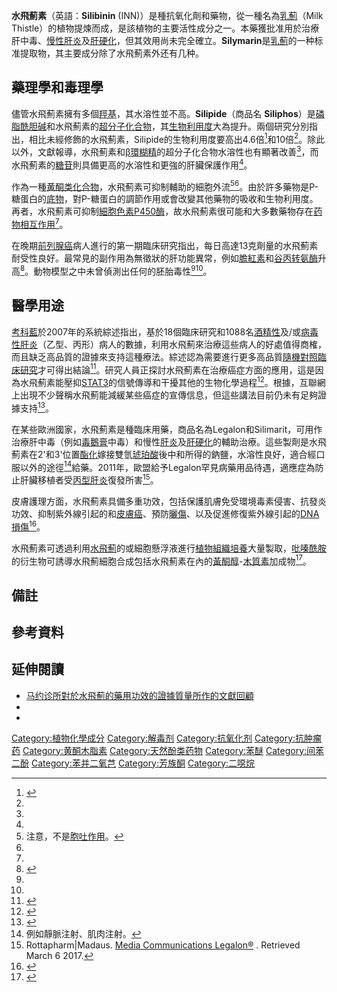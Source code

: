 {{medical}}
{{drugbox
| Verifiedfields = changed
| UNII_Ref = {{fdacite|changed|FDA}}
| UNII = 4RKY41TBTF
| verifiedrevid = 400836032
|
|IUPAC_name = (2''R'',3''R'')-3,5,7-trihydroxy-<br />2-[(2''R'',3''R'')-3-(4-hydroxy-3-methoxyphenyl)-2-(hydroxymethyl)<br />-2,3-dihydrobenzo[''b''][1,4]dioxin-6-yl]chroman-4-one
| image = Silibinin skeletal.svg
| image2 = Silibinin 3D.png
| ChemSpiderID_Ref = {{chemspidercite|correct|chemspider}}
| ChemSpiderID = 29263
| ChEMBL_Ref = {{ebicite|changed|EBI}}
| ChEMBL = 9509
| InChI = 1/C25H22O10/c1-32-17-6-11(2-4-14(17)28)24-20(10-26)33-16-5-3-12(7-18(16)34-24)25-23(31)22(30)21-15(29)8-13(27)9-19(21)35-25/h2-9,20,23-29,31H,10H2,1H3/t20-,23+,24-,25-/m1/s1
| InChIKey = SEBFKMXJBCUCAI-HKTJVKLFBV
| smiles = O=C4c5c(O)cc(O)cc5O[C@H](c2ccc1O[C@@H]([C@H](Oc1c2)c3ccc(O)c(OC)c3)CO)[C@H]4O
| StdInChI_Ref = {{stdinchicite|correct|chemspider}}
| StdInChI = 1S/C25H22O10/c1-32-17-6-11(2-4-14(17)28)24-20(10-26)33-16-5-3-12(7-18(16)34-24)25-23(31)22(30)21-15(29)8-13(27)9-19(21)35-25/h2-9,20,23-29,31H,10H2,1H3/t20-,23+,24-,25-/m1/s1
| StdInChIKey_Ref = {{stdinchicite|correct|chemspider}}
| StdInChIKey = SEBFKMXJBCUCAI-HKTJVKLFSA-N
| InChI1 = 1S/C25H22O10/c1-32-17-6-11(2-4-14(17)28)24-20(10-26)33-16-5-3-12(7-18(16)34-24)25-23(31)22(30)21-15(29)8-13(27)9-19(21)35-25/h2-9,20,23-29,31H,10H2,1H3/t20-,23+,24-,25-/m1/s1
| InChIKey1 = SEBFKMXJBCUCAI-HKTJVKLFSA-N
| CAS_number= 65666-07-1
| CAS_number_Ref= {{cascite|changed|??}}
| CAS_number2= 22888-70-6
| CAS_number2_Ref= {{cascite|changed|??}}
| ATC_prefix=A05
| ATC_suffix=BA03
| PubChem= 31553
| DrugBank_Ref = {{drugbankcite|correct|drugbank}}
| DrugBank=
| KEGG_Ref = {{keggcite|changed|kegg}}
| KEGG = D08515
| C = 25 |H = 22 |O = 10
| molecular_weight = 482.44 g/mol
| bioavailability=
| metabolism =
| elimination_half-life=
| excretion =
| pregnancy_category =
| legal_status =
| routes_of_administration= 
}}
'''水飛薊素'''（英語：'''Silibinin''' (INN)）是種抗氧化劑和藥物，從一種名為[[乳薊|乳薊]]（Milk Thistle）的植物提煉而成，是該植物的主要活性成分之一。本藥獲批准用於治療肝中毒、[[肝炎|慢性肝炎]]及[[肝硬化|肝硬化]]，但其效用尚未完全確立。'''Silymarin'''是[[乳薊|乳薊]]的一种标准提取物，其主要成分除了水飛薊素外还有几种{{tsl|en|Flavonolignan|黄酮木酚}}。

==藥理學和毒理學==
儘管水飛薊素擁有多個[[羥基|羥基]]，其水溶性並不高。'''Silipide'''（商品名 '''Siliphos'''）是[[磷脂酰胆碱|磷脂酰胆碱]]和水飛薊素的[[超分子|超分子化合物]]，其[[生物利用度|生物利用度]]大為提升。兩個研究分別指出，相比未經修飾的水飛薊素，Silipide的生物利用度要高出4.6倍<ref>{{cite journal | vauthors = Barzaghi N, Crema F, Gatti G, Pifferi G, Perucca E | year = 1990 | title =  Pharmacokinetic studies on IdB 1016, a silybin-phosphatidylcholine complex, in healthy human subjects| pmid = 2088770| journal = Eur J Drug Metab Pharmacokinet | volume = 15 | issue = | pages = 333–8 | doi=10.1007/bf03190223}}</ref>和10倍<ref name=Kidd2005/>。除此以外，文獻報導，水飛薊素和[[环糊精|β環糊精]]的超分子化合物水溶性也有顯著改善<ref name=Voinovich2009/>，而水飛薊素的[[糖苷|糖苷]]則具備更高的水溶性和更強的肝臟保護作用<ref name=Kosina2002/>。

作為一種[[黄酮类化合物|黄酮类化合物]]，水飛薊素可抑制{{le|P-糖蛋白|P-glycoprotein}}輔助的細胞外流<ref group="註">注意，不是[[胞吐作用|胞吐作用]]。</ref><ref name=Zhou2004/>。由於許多藥物是P-糖蛋白的[[底物|底物]]，對P-糖蛋白的調節作用或會改變其他藥物的吸收和生物利用度。再者，水飛薊素可抑制[[細胞色素P450|細胞色素P450酶]]，故水飛薊素很可能和大多數藥物存在[[药物相互作用|药物相互作用]]<ref name=Wu2009/>。

在晚期[[前列腺癌|前列腺癌]]病人進行的第一期臨床研究指出，每日高達13克劑量的水飛薊素耐受性良好。最常見的副作用為無徵狀的肝功能異常，例如[[膽紅素|膽紅素]]和[[谷丙转氨酶|谷丙转氨酶]]升高<ref>{{cite journal | journal = Investigational New Drugs | year = 2007 | volume = 25 | issue = 2 | pages = 139–146 | title = A phase I and pharmacokinetic study of silybin-phytosome in prostate cancer patients |author1=Thomas W. Flaig |author2=Daniel L. Gustafson |author3=Lih-Jen Su |author4=Joseph A. Zirrolli |author5=Frances Crighton |author6=Gail S. Harrison |author7=A. Scott Pierson |author8=Rajesh Agarwal |author9=L. Michael Glodé | doi=10.1007/s10637-006-9019-2}}</ref>。動物模型之中未曾偵測出任何的胚胎毒性<ref name=Fraschini2002/><ref name=Hahn1968/>。

==醫學用途==
[[考科藍|考科藍]]於2007年的系統綜述指出，基於18個臨床研究和1088名[[肝炎#酒精性|酒精性]]及/或[[病毒性肝炎|病毒性肝炎]]（乙型、丙形）病人的數據，利用水飛薊來治療這些病人的好處值得商榷，而且缺乏高品質的證據來支持這種療法。綜述認為需要進行更多高品質[[隨機|隨機]][[對照實驗|對照]][[臨床研究|臨床研究]]才可得出結論<ref>{{cite journal |vauthors=Rambaldi A, Jacobs BP, Gluud C |title=Milk thistle for alcoholic and/or hepatitis B or C virus liver diseases |journal=The Cochrane Database of Systematic Reviews |volume= |issue=4 |pages=CD003620 |year=2007 |pmid=17943794 |doi=10.1002/14651858.CD003620.pub3}}</ref>。研究人員正探討水飛薊素在治療癌症方面的應用，這是因為水飛薊素能壓抑[[STAT3|STAT3]]的信號傳導和干擾其他的生物化學過程<ref>{{cite journal |vauthors=Bosch-Barrera J, Menendez JA |title=Silibinin and STAT3: A natural way of targeting transcription factors for cancer therapy |journal=Cancer Treat. Rev. |volume=41 |issue=6 |pages=540–6 |year=2015 |pmid=25944486 |doi=10.1016/j.ctrv.2015.04.008 |type=Review}}</ref>。根據{{link-en | 英国癌症研究中心 |Cancer Research UK}}，互聯網上出現不少聲稱水飛薊能減緩某些癌症的宣傳信息，但這些講法目前仍未有足夠證據支持<ref>{{cite web |publisher=Cancer Research UK |accessdate=March 2015 |title=Milk thistle and liver cancer |date=2015-03-08 |url=http://www.cancerresearchuk.org/about-cancer/cancers-in-general/cancer-questions/milk-thistle-and-liver-cancer |archive-date=2017-02-15 |archive-url=https://web.archive.org/web/20170215144158/http://www.cancerresearchuk.org/about-cancer/cancers-in-general/cancer-questions/milk-thistle-and-liver-cancer |dead-url=no }}</ref>。

在某些歐洲國家，水飛薊素是種臨床用藥，商品名為Legalon和Silimarit，可用作治療肝中毒（例如[[毒鵝膏|毒鵝膏]]中毒）和慢性[[肝炎|肝炎]]及[[肝硬化|肝硬化]]的輔助治療。這些製劑是水飛薊素在2'和3'位置[[酯化|酯化]]嫁接雙氫[[琥珀酸|琥珀酸]]後中和所得的鈉鹽，水溶性良好，適合經口服以外的途徑<ref group="註">例如靜脈注射、肌肉注射。</ref>給藥。2011年，歐盟給予Legalon罕見病藥用品待遇，適應症為防止肝臟移植者受[[丙型肝炎|丙型肝炎]]復發所害<ref>Rottapharm|Madaus. [http://www.rotta.com/en/service/media/comunicatiStampa/pdf/legalon_ENG.pdf Media Communications Legalon®] {{Wayback|url=http://www.rotta.com/en/service/media/comunicatiStampa/pdf/legalon_ENG.pdf |date=20121115020715 }}. Retrieved March 6 2017.</ref>。

皮膚護理方面，水飛薊素具備多重功效，包括保護肌膚免受環境毒素侵害、抗發炎功效、抑制紫外線引起的{{le|表皮增生|Hyperplasia}}和[[皮膚癌|皮膚癌]]、預防[[曬傷|曬傷]]、以及促進修復紫外線引起的[[DNA修復#DNA损伤|DNA損傷]]<ref>{{cite journal|last1=Singh|first1=Rana P.|last2=Agarwal|first2=Rajesh|title=Cosmeceuticals and silibinin|journal=Clinics in Dermatology|date=September 2009|volume=27|issue=5|pages=479–484|doi=10.1016/j.clindermatol.2009.05.012|pmid=19695480|pmc=2767273}}</ref>。

水飛薊素可透過利用[[水飛薊|水飛薊]]的{{le|傷癒組織|Callus (cell biology)}}或細胞懸浮液進行[[植物組織培養|植物組織培養]]大量製取，[[吡嗪酰胺|吡嗪酰胺]]的衍生物可誘導水飛薊細胞合成包括水飛薊素在內的[[黃酮醇|黃酮醇]]-[[木質素|木質素]]加成物<ref>{{cite journal | vauthors = Tůmová L, Tůma J, Megušar K, Doleža M | year = 2010 | title = Substituted Pyrazinecarboxamides as Abiotic Elicitors of Flavolignan Production in Silybum marianum (L.) Gaertn Cultures in Vitro | url = | journal = Molecules | volume = 15 | issue = 1| pages = 331–340 | doi = 10.3390/molecules15010331 }}</ref>。

==備註==
<references group="註" />

==參考資料==
{{Reflist|30em|refs=
<ref name=Kidd2005>{{cite journal |vauthors=Kidd P, Head K |title=A review of the bioavailability and clinical efficacy of milk thistle phytosome: a silybin-phosphatidylcholine complex (Siliphos) |journal=Alternative Medicine Review |volume=10 |issue=3 |pages=193–203 |year=2005 |pmid=16164374 |doi= |url=http://www.altmedrev.com/publications/10/3/193.pdf |accessdate=2010-12-14 |archive-date=2017-08-09 |archive-url=https://web.archive.org/web/20170809134407/http://altmedrev.com/publications/10/3/193.pdf |dead-url=no }}</ref>

<ref name=Kosina2002>{{cite journal |vauthors=Kosina P, Kren V, Gebhardt R, Grambal F, Ulrichová J, Walterová D |title=Antioxidant properties of silybin glycosides |journal=Phytotherapy Research : PTR |volume=16 Suppl 1 |issue= |pages=S33–9 |year=2002  |pmid=11933137 |doi= 10.1002/ptr.796}}</ref>

<ref name=Voinovich2009>{{cite journal |vauthors=Voinovich D, Perissutti B, Grassi M, Passerini N, Bigotto A |title=Solid state mechanochemical activation of ''Silybum marianum'' dry extract with betacyclodextrins: Characterization and bioavailability of the coground systems |journal=Journal of Pharmaceutical Sciences |volume=98 |issue=11 |pages=4119–29 |year=2009 |pmid=19226635 |doi=10.1002/jps.21704}}</ref>

<ref name=Wu2009>{{cite journal |vauthors=Wu JW, Lin LC, Tsai TH |title=Drug-drug interactions of silymarin on the perspective of pharmacokinetics |journal=Journal of Ethnopharmacology |volume=121 |issue=2 |pages=185–93 |year=2009 |pmid=19041708 |doi=10.1016/j.jep.2008.10.036 |url=http://linkinghub.elsevier.com/retrieve/pii/S0378-8741(08)00621-1 |accessdate=2010-12-14 |archive-date=2020-07-22 |archive-url=https://web.archive.org/web/20200722100511/https://www.sciencedirect.com/science/article/abs/pii/S0378874108006211?via%3Dihub |dead-url=no }}</ref>

<ref name=Zhou2004>{{cite journal |vauthors=Zhou S, Lim LY, Chowbay B |title=Herbal modulation of P-glycoprotein |journal=Drug Metabolism Reviews |volume=36 |issue=1 |pages=57–104 |year=2004 |pmid=15072439 |doi=10.1081/DMR-120028427 |url=http://www.informapharmascience.com/doi/abs/10.1081/DMR-120028427 |deadurl=yes |archiveurl=https://web.archive.org/web/20160303234202/http://www.informapharmascience.com/doi/abs/10.1081/DMR-120028427 |archivedate=2016-03-03 }}</ref>

<ref name=Fraschini2002>{{cite journal |vauthors=Fraschini F, Demartini G, Esposti D |title=Pharmacology of Silymarin |journal=Clinical Drug Investigation |volume=22 |issue=1 |pages=51–65 |year=2002 |doi=10.2165/00044011-200222010-00007 |url=http://adisonline.com/druginvestigation/Abstract/2002/22010/Pharmacology_of_Silymarin.7.aspx |deadurl=yes |archiveurl=https://archive.is/20130116072905/http://adisonline.com/druginvestigation/Abstract/2002/22010/Pharmacology_of_Silymarin.7.aspx |archivedate=2013年1月16日 |df= }}</ref>

<ref name=Hahn1968>{{cite journal |vauthors=Hahn G, Lehmann HD, Kürten M, Uebel H, Vogel G |title=On the pharmacology and toxicology of silymarin, an antihepatotoxic active principle from Silybum marianum (L.) gaertn |journal=Arzneimittelforschung |volume=18 |issue=6 |pages=698–704 |year=1968 |pmid=5755807 }}</ref>
}}

==延伸閱讀==
* [http://www.mayoclinic.com/health/silymarin/NS_patient-milkthistle 马约诊所對於水飛薊的藥用功效的證據質量所作的文獻回顧] {{Wayback|url=http://www.mayoclinic.com/health/silymarin/NS_patient-milkthistle |date=20080203120301 }}
*{{cite journal |vauthors=Morazzoni P, Bombardelli E |title=''Silybum marianum'' (cardus marianus) |journal=Fitoterapia |volume=66 |pages=3–42 |year=1994}}
*{{cite journal |vauthors=Saller R, Meier R, Brignoli R |title=The use of silymarin in the treatment of liver diseases |journal={{le|藥物期刊|Drugs (journal)}} |volume=61 |issue=14 |pages=2035–63 |year=2001 |pmid=11735632 |doi=10.2165/00003495-200161140-00003 }}

{{肝、胆疾病治疗药}}

[[Category:植物化學成分|Category:植物化學成分]]
[[Category:解毒剂|Category:解毒剂]]
[[Category:抗氧化剂|Category:抗氧化剂]]
[[Category:抗肿瘤药|Category:抗肿瘤药]]
[[Category:黄酮木脂素|Category:黄酮木脂素]]
[[Category:天然酚类药物|Category:天然酚类药物]]
[[Category:苯醚|Category:苯醚]]
[[Category:间苯二酚|Category:间苯二酚]]
[[Category:苯并二氧芑|Category:苯并二氧芑]]
[[Category:芳族酮|Category:芳族酮]]
[[Category:二噁烷|Category:二噁烷]]